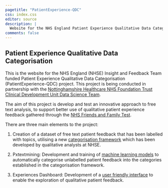 ```yaml
---
pagetitle: "PatientExperience-QDC"
css: index.css
editor: source
description: |
  Website for the NHS England Patient Experience Qualitative Data Categorisation project
comments: false
---
```



## Patient Experience Qualitative Data Categorisation

This is the website for the NHS England (NHSE) Insight and Feedback Team funded Patient Experience Qualitative Data Categorisation (PatientExperience-QDC) project. This project is being conducted in partnership with the [Nottinghamshire Healthcare NHS Foundation Trust Clinical Development Unit Data Science Team](https://github.com/CDU-data-science-team).

The aim of this project is develop and test an innovative approach to free text analysis, to support better use of qualitative patient experience feedback gathered through the [NHS Friends and Family Test](https://www.england.nhs.uk/fft/).

There are three main elements to the project:

1. Creation of a dataset of free text patient feedback that has been labelled with topics, utilising a new [categorisation framework](framework/index.qmd) which has been developed by qualitative analysts at NHSE.

2. Pxtextmining: Development and training of [machine learning models](pxtextmining/index.qmd) to automatically categorise unlabelled patient feedback into the categories established in the categorisation framework.

3. Experiences Dashboard: Development of a [user friendly interface](dashboard/index.qmd) to enable the exploration of qualitative patient feedback.

